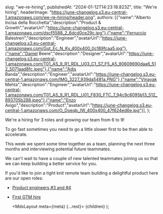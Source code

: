 

  slug: "we-re-hiring",
  publishedAt: "2024-01-12T14:23:18.823Z",
  title: "We're hiring",
  headerImage: "https://june-changelog.s3.eu-central-1.amazonaws.com/we-re-hiring/header.png",
  authors: [{"name":"Alberto Incisa della Rocchetta","description":"Product & Growth","avatarUrl":"https://june-changelog.s3.eu-central-1.amazonaws.com/dscf5588_2_6dcd0ce29c.jpg"},{"name":"Ferruccio Balestreri","description":"Engineer","avatarUrl":"https://june-changelog.s3.eu-central-1.amazonaws.com/Gut_Ec_N_Ky_400x400_0c189fcaa5.jpg"},{"name":"Daniel Beere","description":"Designer","avatarUrl":"https://june-changelog.s3.eu-central-1.amazonaws.com/T01_AS_9_R1_RDL_U03_C1_S7_F5_A5_90609690daa6_512_5071aad8fc.jpeg"},{"name":"Adis Banda","description":"Engineer","avatarUrl":"https://june-changelog.s3.eu-central-1.amazonaws.com/IMG_3227_939da5481a.PNG"},{"name":"Vinayak Mehta","description":"Engineer","avatarUrl":"https://june-changelog.s3.eu-central-1.amazonaws.com/T01_AS_9_R1_RDL_U01_F830_FTC_7_94c9c8095b13_512_893705b288.jpeg"},{"name":"Enzo Avigo","description":"Product","avatarUrl":"https://june-changelog.s3.eu-central-1.amazonaws.com/O_Doeqb_IW_400x400_47f624ed6e.jpg"}],
};

We're a hiring for 3 roles and growing our team from 6 to 9!

To go fast sometimes you need to go a little slower first to be then able to accelerate.

This week we spent some time together as a team, planning the next three months and interviewing potential future teammates.

We can't wait to have a couple of new talented teammates joining us so that we can keep building a better service for you.

If you'd like to join a tight knit remote team building a delightful product here are our open roles:

- [Product engineers #3 and #4](https://www.ycombinator.com/companies/june/jobs/SHd7fFLYG-product-engineer-3)
- [First GTM hire](https://www.ycombinator.com/companies/june/jobs/jJWtHfl-go-to-market-hire-1)


  <MdxLayout meta={meta} {...rest}>
    {children}
  </MdxLayout>
);
